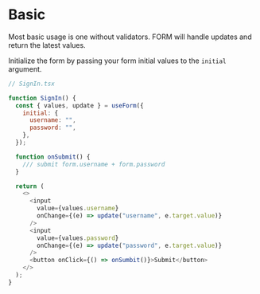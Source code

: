 # Basic

Most basic usage is one without validators. FORM will handle updates and return
the latest values.

Initialize the form by passing your form initial values to the `initial` argument.

```js
// SignIn.tsx

function SignIn() {
  const { values, update } = useForm({
    initial: {
      username: "",
      password: "",
    },
  });

  function onSubmit() {
    /// submit form.username + form.password
  }

  return (
    <>
      <input
        value={values.username}
        onChange={(e) => update("username", e.target.value)}
      />
      <input
        value={values.password}
        onChange={(e) => update("password", e.target.value)}
      />
      <button onClick={() => onSumbit()}>Submit</button>
    </>
  );
}
```
